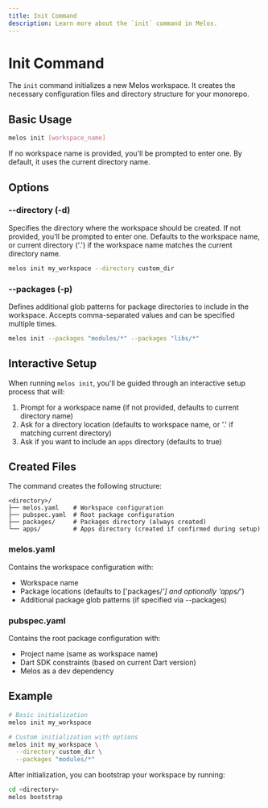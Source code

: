 ```yaml
---
title: Init Command
description: Learn more about the `init` command in Melos.
---
```


# Init Command

The `init` command initializes a new Melos workspace.
It creates the necessary configuration files and
directory structure for your monorepo.

## Basic Usage

```bash
melos init [workspace_name]
```

If no workspace name is provided, you'll be prompted to enter one.
By default, it uses the current directory name.

## Options

### --directory (-d)
Specifies the directory where the workspace should be created.
If not provided, you'll be prompted to enter one.
Defaults to the workspace name, or current directory ('.')
if the workspace name matches the current directory name.

```bash
melos init my_workspace --directory custom_dir
```

### --packages (-p)
Defines additional glob patterns for package directories
to include in the workspace. Accepts comma-separated values and can be
specified multiple times.

```bash
melos init --packages "modules/*" --packages "libs/*"
```

## Interactive Setup

When running `melos init`, you'll be guided through
an interactive setup process that will:

1. Prompt for a workspace name 
(if not provided, defaults to current directory name)
2. Ask for a directory location 
(defaults to workspace name, or '.' if matching current directory)
3. Ask if you want to include an `apps` directory (defaults to true)

## Created Files

The command creates the following structure:

```
<directory>/
├── melos.yaml    # Workspace configuration
├── pubspec.yaml  # Root package configuration
├── packages/     # Packages directory (always created)
└── apps/         # Apps directory (created if confirmed during setup)
```

### melos.yaml
Contains the workspace configuration with:
- Workspace name
- Package locations (defaults to ['packages/*'] and optionally 'apps/*')
- Additional package glob patterns (if specified via --packages)

### pubspec.yaml
Contains the root package configuration with:
- Project name (same as workspace name)
- Dart SDK constraints (based on current Dart version)
- Melos as a dev dependency

## Example

```bash
# Basic initialization
melos init my_workspace

# Custom initialization with options
melos init my_workspace \
  --directory custom_dir \
  --packages "modules/*"
```

After initialization, you can bootstrap your workspace by running:
```bash
cd <directory>
melos bootstrap
```
